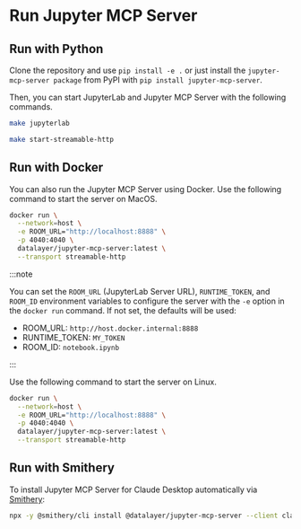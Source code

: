 # Run Jupyter MCP Server

## Run with Python

Clone the repository and use `pip install -e .` or just install the `jupyter-mcp-server package` from PyPI with `pip install jupyter-mcp-server`.

Then, you can start JupyterLab and Jupyter MCP Server with the following commands.

```bash
make jupyterlab
```

```bash
make start-streamable-http
```

## Run with Docker

You can also run the Jupyter MCP Server using Docker. Use the following command to start the server on MacOS.

```bash
docker run \
  --network=host \
  -e ROOM_URL="http://localhost:8888" \
  -p 4040:4040 \
  datalayer/jupyter-mcp-server:latest \
  --transport streamable-http
```

:::note

You can set the `ROOM_URL` (JupyterLab Server URL), `RUNTIME_TOKEN`, and `ROOM_ID` environment variables to configure the server with the `-e` option in the `docker run` command. If not set, the defaults will be used:
<br/>
- ROOM_URL: `http://host.docker.internal:8888`
- RUNTIME_TOKEN: `MY_TOKEN`
- ROOM_ID: `notebook.ipynb`

:::

Use the following command to start the server on Linux.

```bash
docker run \
  --network=host \
  -e ROOM_URL="http://localhost:8888" \
  -p 4040:4040 \
  datalayer/jupyter-mcp-server:latest \
  --transport streamable-http
```

## Run with Smithery

To install Jupyter MCP Server for Claude Desktop automatically via [Smithery](https://smithery.ai/server/@datalayer/jupyter-mcp-server):

```bash
npx -y @smithery/cli install @datalayer/jupyter-mcp-server --client claude
```
